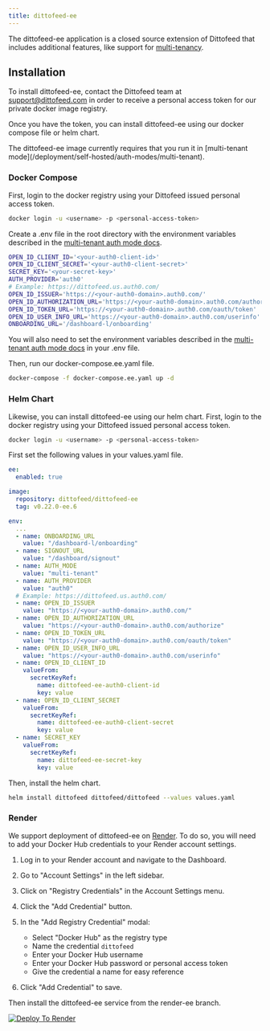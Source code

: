 ```yaml
---
title: dittofeed-ee
---
```


The dittofeed-ee application is a closed source extension of Dittofeed that includes additional features, like support for [multi-tenancy](/deployment/self-hosted/auth-modes/multi-tenant).

## Installation

To install dittofeed-ee, contact the Dittofeed team at [support@dittofeed.com](mailto:support@dittofeed.com) in order to receive a personal access token for our private docker image registry.

Once you have the token, you can install dittofeed-ee using our docker compose file or helm chart.

<Note>
  The dittofeed-ee image currently requires that you run it in [multi-tenant mode](/deployment/self-hosted/auth-modes/multi-tenant).
</Note>

### Docker Compose

First, login to the docker registry using your Dittofeed issued personal access token.

```bash
docker login -u <username> -p <personal-access-token> 
```

Create a .env file in the root directory with the environment variables described in the [multi-tenant auth mode docs](/deployment/self-hosted/auth-modes/multi-tenant).

```bash .env
OPEN_ID_CLIENT_ID='<your-auth0-client-id>'
OPEN_ID_CLIENT_SECRET='<your-auth0-client-secret>'
SECRET_KEY='<your-secret-key>'
AUTH_PROVIDER='auth0'
# Example: https://dittofeed.us.auth0.com/
OPEN_ID_ISSUER='https://<your-auth0-domain>.auth0.com/'
OPEN_ID_AUTHORIZATION_URL='https://<your-auth0-domain>.auth0.com/authorize'
OPEN_ID_TOKEN_URL='https://<your-auth0-domain>.auth0.com/oauth/token'
OPEN_ID_USER_INFO_URL='https://<your-auth0-domain>.auth0.com/userinfo'
ONBOARDING_URL='/dashboard-l/onboarding'
```

You will also need to set the environment variables described in the [multi-tenant auth mode docs](/deployment/self-hosted/auth-modes/multi-tenant) in your .env file.

Then, run our docker-compose.ee.yaml file.

```bash
docker-compose -f docker-compose.ee.yaml up -d
```

### Helm Chart

Likewise, you can install dittofeed-ee using our helm chart. First, login to the docker registry using your Dittofeed issued personal access token.

```bash
docker login -u <username> -p <personal-access-token> 
```

First set the following values in your values.yaml file.


```yaml
ee:
  enabled: true

image:
  repository: dittofeed/dittofeed-ee
  tag: v0.22.0-ee.6

env:
  ...
  - name: ONBOARDING_URL
    value: "/dashboard-l/onboarding"
  - name: SIGNOUT_URL
    value: "/dashboard/signout"
  - name: AUTH_MODE
    value: "multi-tenant"
  - name: AUTH_PROVIDER
    value: "auth0"
  # Example: https://dittofeed.us.auth0.com/
  - name: OPEN_ID_ISSUER
    value: "https://<your-auth0-domain>.auth0.com/"
  - name: OPEN_ID_AUTHORIZATION_URL
    value: "https://<your-auth0-domain>.auth0.com/authorize"
  - name: OPEN_ID_TOKEN_URL
    value: "https://<your-auth0-domain>.auth0.com/oauth/token"
  - name: OPEN_ID_USER_INFO_URL
    value: "https://<your-auth0-domain>.auth0.com/userinfo"
  - name: OPEN_ID_CLIENT_ID
    valueFrom:
      secretKeyRef:
        name: dittofeed-ee-auth0-client-id
        key: value
  - name: OPEN_ID_CLIENT_SECRET
    valueFrom:
      secretKeyRef:
        name: dittofeed-ee-auth0-client-secret
        key: value
  - name: SECRET_KEY
    valueFrom:
      secretKeyRef:
        name: dittofeed-ee-secret-key
        key: value
```

Then, install the helm chart.

```bash
helm install dittofeed dittofeed/dittofeed --values values.yaml
```

### Render

We support deployment of dittofeed-ee on [Render](https://render.com). To do so, you will need to add your Docker Hub credentials to your Render account settings.

1. Log in to your Render account and navigate to the Dashboard.

2. Go to "Account Settings" in the left sidebar.

3. Click on "Registry Credentials" in the Account Settings menu.

4. Click the "Add Credential" button.

5. In the "Add Registry Credential" modal:
   - Select "Docker Hub" as the registry type
   - Name the credential `dittofeed`
   - Enter your Docker Hub username
   - Enter your Docker Hub password or personal access token
   - Give the credential a name for easy reference

6. Click "Add Credential" to save.

Then install the dittofeed-ee service from the render-ee branch.

<a href="https://render.com/deploy?repo=https://github.com/dittofeed/dittofeed&branch=render-ee" target="_blank" rel="nofollow">
  <img src="https://render.com/images/deploy-to-render-button.svg" alt="Deploy To Render" />
</a>